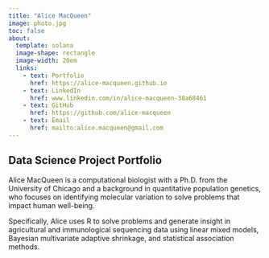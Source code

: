 ```yaml
---
title: "Alice MacQueen"
image: photo.jpg
toc: false
about: 
  template: solana
  image-shape: rectangle
  image-width: 20em
  links:
    - text: Portfolio
      href: https://alice-macqueen.github.io
    - text: LinkedIn
      href: www.linkedin.com/in/alice-macqueen-38a68461
    - text: GitHub
      href: https://github.com/alice-macqueen
    - text: Email
      href: mailto:alice.macqueen@gmail.com
---
```


## Data Science Project Portfolio

Alice MacQueen is a computational biologist with a Ph.D. from the University of Chicago and a background in quantitative population genetics, who focuses on identifying molecular variation to solve problems that impact human well-being.

Specifically, Alice uses R to solve problems and generate insight in agricultural and immunological sequencing data using linear mixed models, Bayesian multivariate adaptive shrinkage, and statistical association methods.
